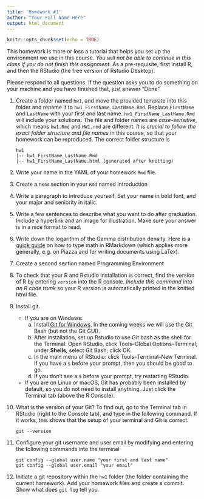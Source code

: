 ```yaml
---
title: 'Homework #1'
author: "Your Full Name Here"
output: html_document
---
```


```r
knitr::opts_chunk$set(echo = TRUE)
```

This homework is more or less a tutorial that helps you set up the environment we use in this course. 
*You will not be able to continue in this class if you do not finish this assignment.*
As a pre-requisite, first install R, and then the RStudio (the free version of Rstudio Desktop). 

Please respond to all questions. If the question asks you to do something on your machine and you have finished that, just answer "Done". 

1. Create a folder named `hw1`, and move the provided template into this folder and rename it to `hw1_FirstName_LastName.Rmd`.
Replace `FirstName` and `LastName` with your first and last name. 
`hw1_FirstName_LastName.Rmd` will include your solutions. The file and folder names are *case-sensitive*, which means `hw1.Rmd` and `HW1.rmd` are different. 
*It is crucial to follow the exact folder structure and file names* in this course, so that your homework can be reproduced. The correct folder structure is

    ```
    hw1
    |-- hw1_FirstName_LastName.Rmd
    |-- hw1_FirstName_LastName.html (generated after knitting)
    ```
    


2. Write your name in the YAML of your homework `Rmd` file.


2. Create a new section in your `Rmd` named Introduction


3. Write a paragraph to introduce yourself. Set your name in bold font, and your major and seniority in italic. 


  
4. Write a few sentences to describe what you want to do after graduation. Include a hyperlink and an image for illustration. Make sure your answer is in a nice format to read. 

4. Write down the logarithm of the Gamma distribution density. Here is a [quick guide](https://rpruim.github.io/s341/S19/from-class/MathinRmd.html) on how to type math in RMarkdown (which applies more generally, e.g. on Piazza and for writing documents using LaTex).

5. Create a second section named Programming Environment

  
6. To check that your R and Rstudio installation is correct, find the version of R by entering `version` into the R console. *Include this command into an R code trunk* so your R version is automatically printed in the knitted html file. 


  
7. Install git. 
    - If you are on Windows: 
        a. Install [Git for Windows](https://gitforwindows.org/). In the coming weeks we will use the Git Bash (but not the Git GUI). 
        b. After installation, set up Rstudio to use Git bash as the shell for the Terminal: Open RStudio, click Tools--Global Options--Terminal; under **Shells**, select Git Bash; click OK. 
        c. In the main menu of RStudio: click Tools--Terminal--New Terminal. If you have a `$` before your prompt, then you should be good to go.
        d. If you don't see a `$` before your prompt, try restarting RStudio.
    - If you are on Linux or macOS, Git has probably been installed by default, so you do not need to install anything. Just click the Terminal tab (above the R Console).



8. What is the version of your Git? To find out, go to the Terminal tab in RStudio (right to the Console tab), and type in the following command. If it works, this shows that the setup of your terminal and Git is correct. 
<!-- Then explore the bash command line and Git. -->

    ```
    git --version
    ```


  
9. Configure your git username and user email by modifying and entering the following commands into the terminal

    ```
    git config --global user.name "your first and last name"
    git config --global user.email "your email"
    ```

1. Initiate a git repository within the `hw1` folder (the folder containing the current homework). Add your homework files and create a commit. Show what does `git log` tell you.